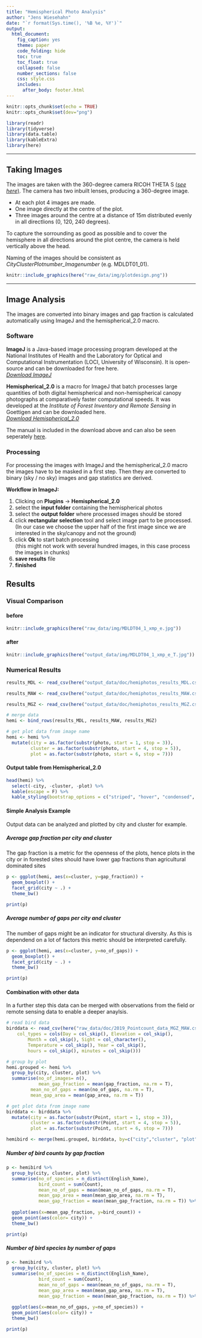 ```yaml
---
title: "Hemispherical Photo Analysis"
author: "Jens Wiesehahn"
date: "`r format(Sys.time(), '%B %e, %Y')`"
output: 
  html_document:
    fig_caption: yes
    theme: paper
    code_folding: hide
    toc: true
    toc_float: true
    collapsed: false 
    number_sections: false
    css: style.css
    includes:
      after_body: footer.html
---
```


```r
knitr::opts_chunk$set(echo = TRUE)
knitr::opts_chunk$set(dev="png")
```

```r
library(readr)
library(tidyverse)
library(data.table)
library(kableExtra)
library(here)
```

-----------------

## Taking Images

The images are taken with the 360-degree camera RICOH THETA S [(*see here*)](https://theta360.com/de/about/theta/s.html). The camera has two inbuilt lenses, producing a 360-degree image.  

- At each plot 4 images are made. 
- One image directly at the centre of the plot. 
- Three images around the centre at a distance of 15m distributed evenly in all directlions (0, 120, 240 degrees). 

To capture the sorrounding as good as possible and to cover the hemisphere in all directions around the plot centre, the camera is held vertically above the head.  

Naming of the images should be consistent as *CityClusterPlotnumber_Imagenumber* (e.g. MDLDT01_01).  


```r
knitr::include_graphics(here("raw_data/img/plotdesign.png"))
```


-----------------


## Image Analysis 

The images are converted into binary images and gap fraction is calculated automatically using ImageJ and the hemispherical_2.0 macro. 


### Software

**ImageJ** is a Java-based image processing program developed at the National Institutes of Health and the Laboratory for Optical and Computational Instrumentation (LOCI, University of Wisconsin). It is open-source and can be downloaded for free here.  
[*Download ImageJ*](https://imagej.nih.gov/ij/download.html)  
  
**Hemispherical_2.0** is a macro for ImageJ that batch processes large quantities of both digital hemispherical and non-hemispherical canopy photographs at comparatively faster computational speeds. It was developed at the *Institute of Forest Inventory and Remote Sensing* in Goettigen and can be downloaded here.  
[*Download Hemispherical_2.0*](http://www.uni-goettingen.de/de/hemispherical+2.0++%28download%2c+583+kb%29/508293.html)  
  
The manual is included in the download above and can also be seen seperately [here](https://www.researchgate.net/publication/274011723_Hemispherical_20_-_Batch_processing_hemispherical_and_canopy_photographs_with_ImageJ_-_User_Manual).  


### Processing

For processing the images with ImageJ and the hemispherical_2.0 macro the images have to be masked in a first step. Then they are converted to binary (sky / no sky) images and gap statistics are derived.  

**Workflow in ImageJ:**  

1. Clicking on **Plugins** -> **Hemispherical_2.0**
2. select the **input folder** containing the hemispherical photos
3. select the **output folder** where processed images should be stored
4. click **rectangular selection** tool and select image part to be processed.  
(In our case we choose the upper half of the first image since we are interested in the sky/canopy and not the ground)
5. click **Ok** to start batch processing  
(this might not work with several hundred images, in this case process the images in chunks)
6. **save results** file 
7. **finished**


## Results

### Visual Comparison {.tabset .tabset-pills}

#### before {-}
```r
knitr::include_graphics(here("raw_data/img/MDLDT04_1_xmp_e.jpg"))
```


#### after {-}
```r
knitr::include_graphics(here("output_data/img/MDLDT04_1_xmp_e_T.jpg"))
```

### Numerical Results

```r
results_MDL <- read_csv(here("output_data/doc/hemiphotos_results_MDL.csv"))

results_MAW <- read_csv(here("output_data/doc/hemiphotos_results_MAW.csv"))

results_MGZ <- read_csv(here("output_data/doc/hemiphotos_results_MGZ.csv"))

# merge data
hemi <- bind_rows(results_MDL, results_MAW, results_MGZ)

# get plot data from image name
hemi <- hemi %>%
  mutate(city = as.factor(substr(photo, start = 1, stop = 3)),
         cluster = as.factor(substr(photo, start = 4, stop = 5)),
         plot = as.factor(substr(photo, start = 6, stop = 7)))

```



#### Output table from Hemispherical_2.0

```r
head(hemi) %>% 
  select(-city, -cluster, -plot) %>%
  kable(escape = F) %>%
  kable_styling(bootstrap_options = c("striped", "hover", "condensed", "responsive"), font_size = 12, fixed_thead = T) 
```

#### Simple Analysis Example

Output data can be analyzed and plotted by city and cluster for example. 


##### Average gap fraction per city and cluster

The gap fraction is a metric for the openness of the plots, hence plots in the city or in forested sites should have lower gap fractions than agricultural dominated sites  

```r
p <- ggplot(hemi, aes(x=cluster, y=gap_fraction)) +
  geom_boxplot() +
  facet_grid(city ~ .) +
  theme_bw()

print(p)
```

##### Average number of gaps per city and cluster

The number of gaps might be an indicator for structural diversity. As this is dependend on a lot of factors this metric should be interpreted carefully.
```r
p <- ggplot(hemi, aes(x=cluster, y=no_of_gaps)) +
  geom_boxplot() +
  facet_grid(city ~ .) +
  theme_bw()

print(p)
```

#### Combination with other data

In a further step this data can be merged with observations from the field or remote sensing data to enable a deeper anaylsis.

```r
# read bird data
birddata <- read_csv(here("raw_data/doc/2019_Pointcount_data_MGZ_MAW.csv"), 
    col_types = cols(Day = col_skip(), Elevation = col_skip(), 
        Month = col_skip(), Sight = col_character(), 
        Temperature = col_skip(), Year = col_skip(), 
        hours = col_skip(), minutes = col_skip()))

# group by plot
hemi.grouped <- hemi %>%
  group_by(city, cluster, plot) %>%
  summarise(no_of_images= n(),
            mean_gap_fraction = mean(gap_fraction, na.rm = T),
         mean_no_of_gaps = mean(no_of_gaps, na.rm = T),
         mean_gap_area = mean(gap_area, na.rm = T))

# get plot data from image name
birddata <- birddata %>%
  mutate(city = as.factor(substr(Point, start = 1, stop = 3)),
         cluster = as.factor(substr(Point, start = 4, stop = 5)),
         plot = as.factor(substr(Point, start = 6, stop = 7)))

hemibird <- merge(hemi.grouped, birddata, by=c("city","cluster", "plot"))

```

##### Number of bird counts by gap fraction

```r
p <- hemibird %>%
  group_by(city, cluster, plot) %>%
  summarise(no_of_species = n_distinct(English_Name),
            bird_count = sum(Count),
            mean_no_of_gaps = mean(mean_no_of_gaps, na.rm = T),
            mean_gap_area = mean(mean_gap_area, na.rm = T),
            mean_gap_fraction = mean(mean_gap_fraction, na.rm = T)) %>%
  
  ggplot(aes(x=mean_gap_fraction, y=bird_count)) +
  geom_point(aes(color= city)) +
  theme_bw()

print(p)
```

##### Number of bird species by number of gaps

```r
p <- hemibird %>%
  group_by(city, cluster, plot) %>%
  summarise(no_of_species = n_distinct(English_Name),
            bird_count = sum(Count),
            mean_no_of_gaps = mean(mean_no_of_gaps, na.rm = T),
            mean_gap_area = mean(mean_gap_area, na.rm = T),
            mean_gap_fraction = mean(mean_gap_fraction, na.rm = T)) %>%
  
  ggplot(aes(x=mean_no_of_gaps, y=no_of_species)) +
  geom_point(aes(color= city)) +
  theme_bw()

print(p)
```
